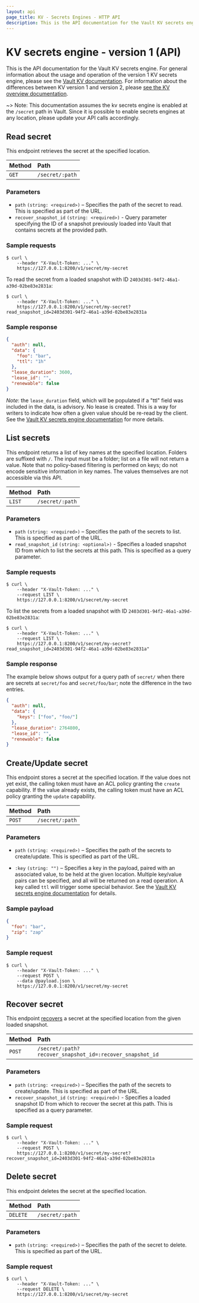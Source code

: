 ```yaml
---
layout: api
page_title: KV - Secrets Engines - HTTP API
description: This is the API documentation for the Vault KV secrets engine, version 1.
---
```


# KV secrets engine - version 1 (API)

This is the API documentation for the Vault KV secrets engine. For general
information about the usage and operation of the version 1 KV secrets engine, please
see the [Vault KV documentation](/vault/docs/secrets/kv/kv-v1). For information
about the differences between KV version 1 and version 2, please [see the KV overview
documentation](/vault/docs/secrets/kv).

~> Note: This documentation assumes the kv secrets engine is enabled at the
`/secret` path in Vault. Since it is possible to enable secrets engines at any
location, please update your API calls accordingly.

## Read secret

This endpoint retrieves the secret at the specified location.

| Method | Path            |
| :----- | :-------------- |
| `GET`  | `/secret/:path` |

### Parameters

- `path` `(string: <required>)` – Specifies the path of the secret to read.
  This is specified as part of the URL.
- `recover_snapshot_id` `(string: <required>)` - Query parameter specifying the ID of a snapshot previously loaded into Vault that contains secrets at the provided path.

### Sample requests

```shell-session
$ curl \
    --header "X-Vault-Token: ..." \
    https://127.0.0.1:8200/v1/secret/my-secret
```

To read the secret from a loaded snapshot with ID `2403d301-94f2-46a1-a39d-02be83e2831a`:

```shell-session
$ curl \
    --header "X-Vault-Token: ..." \
    https://127.0.0.1:8200/v1/secret/my-secret?read_snapshot_id=2403d301-94f2-46a1-a39d-02be83e2831a
```

### Sample response

```json
{
  "auth": null,
  "data": {
    "foo": "bar",
    "ttl": "1h"
  },
  "lease_duration": 3600,
  "lease_id": "",
  "renewable": false
}
```

_Note_: the `lease_duration` field, which will be populated if a "ttl" field
was included in the data, is advisory. No lease is created. This is a way for
writers to indicate how often a given value should be re-read by the client.
See the [Vault KV secrets engine documentation](/vault/docs/secrets/kv/kv-v1#ttls)
for more details.

## List secrets

This endpoint returns a list of key names at the specified location. Folders are
suffixed with `/`. The input must be a folder; list on a file will not return a
value. Note that no policy-based filtering is performed on keys; do not encode
sensitive information in key names. The values themselves are not accessible via
this API.

| Method | Path            |
| :----- | :-------------- |
| `LIST` | `/secret/:path` |

### Parameters

- `path` `(string: <required>)` – Specifies the path of the secrets to list.
  This is specified as part of the URL.
- `read_snapshot_id` `(string: <optional>)` - Specifies a loaded snapshot ID from
which to list the secrets at this path. This is specified as a query parameter.

### Sample requests

```shell-session
$ curl \
    --header "X-Vault-Token: ..." \
    --request LIST \
    https://127.0.0.1:8200/v1/secret/my-secret
```

To list the secrets from a loaded snapshot with ID `2403d301-94f2-46a1-a39d-02be83e2831a`:

```shell-session
$ curl \
    --header "X-Vault-Token: ..." \
    --request LIST \
    https://127.0.0.1:8200/v1/secret/my-secret?read_snapshot_id=2403d301-94f2-46a1-a39d-02be83e2831a"
```


### Sample response

The example below shows output for a query path of `secret/` when there are
secrets at `secret/foo` and `secret/foo/bar`; note the difference in the two
entries.

```json
{
  "auth": null,
  "data": {
    "keys": ["foo", "foo/"]
  },
  "lease_duration": 2764800,
  "lease_id": "",
  "renewable": false
}
```

## Create/Update secret

This endpoint stores a secret at the specified location. If the value does not
yet exist, the calling token must have an ACL policy granting the `create`
capability. If the value already exists, the calling token must have an ACL
policy granting the `update` capability.

| Method | Path            |
| :----- | :-------------- |
| `POST` | `/secret/:path` |

### Parameters

- `path` `(string: <required>)` – Specifies the path of the secrets to
  create/update. This is specified as part of the URL.

- `:key` `(string: "")` – Specifies a key in the payload, paired with an associated value, to
  be held at the given location. Multiple key/value pairs can be specified, and
  all will be returned on a read operation. A key called `ttl` will trigger
  some special behavior. See the [Vault KV secrets engine
  documentation](/vault/docs/secrets/kv/kv-v1#ttls) for details.

### Sample payload

```json
{
  "foo": "bar",
  "zip": "zap"
}
```

### Sample request

```shell-session
$ curl \
    --header "X-Vault-Token: ..." \
    --request POST \
    --data @payload.json \
    https://127.0.0.1:8200/v1/secret/my-secret
```

## Recover secret

This endpoint [recovers](/vault/docs/concepts/integrated-storage/snapshot-recover) a secret at the specified location from the given loaded snapshot.

| Method | Path                                                     |
| :----- | :------------------------------------------------------- |
| `POST` | `/secret/:path?recover_snapshot_id=:recover_snapshot_id` |

### Parameters

- `path` `(string: <required>)` – Specifies the path of the secrets to
create/update. This is specified as part of the URL.
- `recover_snapshot_id` `(string: <required>)` - Specifies a loaded snapshot ID from
which to recover the secret at this path. This is specified as a query parameter.

### Sample request

```shell-session
$ curl \
    --header "X-Vault-Token: ..." \
    --request POST \
    https://127.0.0.1:8200/v1/secret/my-secret?recover_snapshot_id=2403d301-94f2-46a1-a39d-02be83e2831a
```

## Delete secret

This endpoint deletes the secret at the specified location.

| Method   | Path            |
| :------- | :-------------- |
| `DELETE` | `/secret/:path` |

### Parameters

- `path` `(string: <required>)` – Specifies the path of the secret to delete.
  This is specified as part of the URL.

### Sample request

```shell-session
$ curl \
    --header "X-Vault-Token: ..." \
    --request DELETE \
    https://127.0.0.1:8200/v1/secret/my-secret
```
